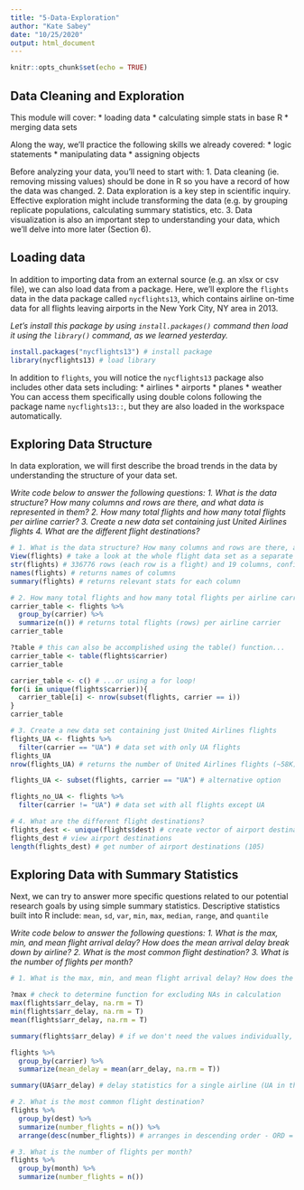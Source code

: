 ```yaml
---
title: "5-Data-Exploration"
author: "Kate Sabey"
date: "10/25/2020"
output: html_document
---
```


```r
knitr::opts_chunk$set(echo = TRUE)
```

## Data Cleaning and Exploration

This module will cover:
* loading data
* calculating simple stats in base R
*	merging data sets

Along the way, we'll practice the following skills we already covered:
*	logic statements
*	manipulating data
*	assigning objects

Before analyzing your data, you'll need to start with:
1. Data cleaning (ie. removing missing values) should be done in R so you have a record of how the data was changed. 
2. Data exploration is a key step in scientific inquiry. Effective exploration might include transforming the data
   (e.g. by grouping replicate populations, calculating summary statistics, etc. 
3. Data visualization is also an important step to understanding your data, which we'll delve into more later (Section 6).

## Loading data

In addition to importing data from an external source (e.g. an xlsx or csv file), we can also load data from a package. Here, we'll explore the `flights` data in the data package called `nycflights13`, which contains airline on-time data for all flights leaving airports in the New York City, NY area in 2013.

*Let's install this package by using `install.packages()` command then load it using the `library()` command, as we learned yesterday.*

```r

install.packages("nycflights13") # install package
library(nycflights13) # load library
```

In addition to `flights`, you will notice the `nycflights13` package also includes other data sets including:
*	airlines
*	airports
*	planes
*	weather
You can access them specifically using double colons following the package name `nycflights13::`, but they are also loaded in the workspace automatically.

## Exploring Data Structure

In data exploration, we will first describe the broad trends in the data by understanding the structure of your data set.

*Write code below to answer the following questions:*
  *1. What is the data structure? How many columns and rows are there, and what data is represented in them?*
  *2. How many total flights and how many total flights per airline carrier?*
  *3. Create a new data set containing just United Airlines flights*
  *4. What are the different flight destinations?*

```r

# 1. What is the data structure? How many columns and rows are there, and what data is represented in them?
View(flights) # take a look at the whole flight data set as a separate tab in R studio
str(flights) # 336776 rows (each row is a flight) and 19 columns, confirm column classes (e.g. numeric versus factor)
names(flights) # returns names of columns
summary(flights) # returns relevant stats for each column

# 2. How many total flights and how many total flights per airline carrier?
carrier_table <- flights %>% 
  group_by(carrier) %>% 
  summarize(n()) # returns total flights (rows) per airline carrier
carrier_table

?table # this can also be accomplished using the table() function...
carrier_table <- table(flights$carrier)
carrier_table

carrier_table <- c() # ...or using a for loop!
for(i in unique(flights$carrier)){
  carrier_table[i] <- nrow(subset(flights, carrier == i))
}
carrier_table

# 3. Create a new data set containing just United Airlines flights
flights_UA <- flights %>%
  filter(carrier == "UA") # data set with only UA flights
flights_UA
nrow(flights_UA) # returns the number of United Airlines flights (~58K)

flights_UA <- subset(flights, carrier == "UA") # alternative option

flights_no_UA <- flights %>%
  filter(carrier != "UA") # data set with all flights except UA

# 4. What are the different flight destinations?
flights_dest <- unique(flights$dest) # create vector of airport destinations using the unique function
flights_dest # view airport destinations
length(flights_dest) # get number of airport destinations (105)
```


## Exploring Data with Summary Statistics

Next, we can try to answer more specific questions related to our potential research goals by using simple summary statistics.
Descriptive statistics built into R include: `mean`, `sd`, `var`, `min`, `max`, `median`, `range`, and `quantile`

*Write code below to answer the following questions:*
  *1. What is the max, min, and mean flight arrival delay? How does the mean arrival delay break down by airline?*
  *2. What is the most common flight destination?*
  *3. What is the number of flights per month?*

```r

# 1. What is the max, min, and mean flight arrival delay? How does the mean arrival delay break down by airline?

?max # check to determine function for excluding NAs in calculation
max(flights$arr_delay, na.rm = T)
min(flights$arr_delay, na.rm = T)
mean(flights$arr_delay, na.rm = T)

summary(flights$arr_delay) # if we don't need the values individually, can also extract them from the summary() output

flights %>%
  group_by(carrier) %>%
  summarize(mean_delay = mean(arr_delay, na.rm = T))

summary(UA$arr_delay) # delay statistics for a single airline (UA in this case)

# 2. What is the most common flight destination?
flights %>%
  group_by(dest) %>%
  summarize(number_flights = n()) %>%
  arrange(desc(number_flights)) # arranges in descending order - ORD = most common

# 3. What is the number of flights per month?
flights %>%
  group_by(month) %>%
  summarize(number_flights = n())

```



